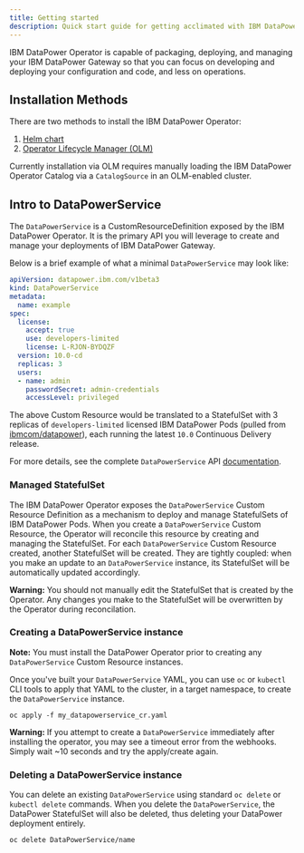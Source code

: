 ```yaml
---
title: Getting started
description: Quick start guide for getting acclimated with IBM DataPower Operator
---
```


<PageDescription>

IBM DataPower Operator is capable of packaging, deploying, and managing your IBM DataPower Gateway so that you can focus on developing and deploying your configuration and code, and less on operations.

</PageDescription>

## Installation Methods

There are two methods to install the IBM DataPower Operator:

1. [Helm chart](https://github.com/IBM/datapower-operator-chart)
2. [Operator Lifecycle Manager (OLM)](/install/olm)

<!-- This should be updated / removed when the Operator joins OperatorHub -->
<InlineNotification>

Currently installation via OLM requires manually loading the IBM DataPower Operator Catalog via a `CatalogSource` in an OLM-enabled cluster.

</InlineNotification>

## Intro to DataPowerService

The `DataPowerService` is a CustomResourceDefinition exposed by the IBM DataPower Operator. It is the primary API you will leverage to create and manage your deployments of IBM DataPower Gateway.

Below is a brief example of what a minimal `DataPowerService` may look like:

```yaml
apiVersion: datapower.ibm.com/v1beta3
kind: DataPowerService
metadata:
  name: example
spec:
  license:
    accept: true
    use: developers-limited
    license: L-RJON-BYDQZF
  version: 10.0-cd
  replicas: 3
  users:
  - name: admin
    passwordSecret: admin-credentials
    accessLevel: privileged
```

The above Custom Resource would be translated to a StatefulSet with 3 replicas of `developers-limited` licensed IBM DataPower Pods (pulled from [ibmcom/datapower](https://hub.docker.com/r/ibmcom/datapower/)), each running the latest `10.0` Continuous Delivery release.

For more details, see the complete `DataPowerService` API [documentation](/apis/datapowerservice/spec).

### Managed StatefulSet

The IBM DataPower Operator exposes the `DataPowerService` Custom Resource Definition as a mechanism to deploy and manage StatefulSets of IBM DataPower Pods. When you create a `DataPowerService` Custom Resource, the Operator will reconcile this resource by creating and managing the StatefulSet. For each `DataPowerService` Custom Resource created, another StatefulSet will be created. They are tightly coupled: when you make an update to an `DataPowerService` instance, its StatefulSet will be automatically updated accordingly.

<InlineNotification kind="warning">

**Warning:** You should not manually edit the StatefulSet that is created by the Operator. Any changes you make to the StatefulSet will be overwritten by the Operator during reconcilation.

</InlineNotification>


### Creating a DataPowerService instance

<InlineNotification>

**Note:** You must install the DataPower Operator prior to creating any `DataPowerService` Custom Resource instances.

</InlineNotification>

Once you've built your `DataPowerService` YAML, you can use `oc` or `kubectl` CLI tools to apply that YAML to the cluster, in a target namespace, to create the `DataPowerService` instance.

```
oc apply -f my_datapowerservice_cr.yaml
```

<InlineNotification kind="warning">

**Warning:** If you attempt to create a `DataPowerService` immediately after installing the operator, you may see a timeout error from the webhooks. Simply wait ~10 seconds and try the apply/create again.

</InlineNotification>

### Deleting a DataPowerService instance

You can delete an existing `DataPowerService` using standard `oc delete` or `kubectl delete` commands. When you delete the `DataPowerService`, the DataPower StatefulSet will also be deleted, thus deleting your DataPower deployment entirely.

```
oc delete DataPowerService/name
```
